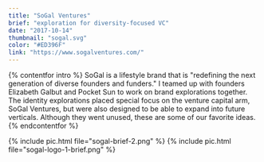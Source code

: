 ```yaml
---
title: "SoGal Ventures"
brief: "exploration for diversity-focused VC"
date: "2017-10-14"
thumbnail: "sogal.svg"
color: "#ED396F"
link: "https://www.sogalventures.com/"
---
```


{% contentfor intro %}
SoGal is a lifestyle brand that is "redefining the next generation of diverse founders and funders." I teamed up with founders Elizabeth Galbut and Pocket Sun to work on brand explorations together. The identity explorations placed special focus on the venture capital arm, SoGal Ventures, but were also designed to be able to expand into future verticals. Although they went unused, these are some of our favorite ideas.
{% endcontentfor %}

{% include pic.html file="sogal-brief-2.png" %}
{% include pic.html file="sogal-logo-1-brief.png" %}
